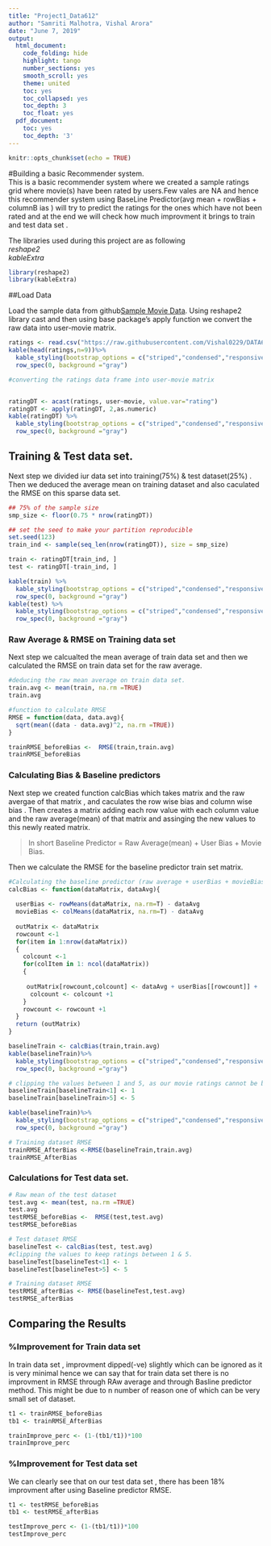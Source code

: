 ---
title: "Project1_Data612"
author: "Samriti Malhotra, Vishal Arora"
date: "June 7, 2019"
output:
  html_document:
    code_folding: hide
    highlight: tango
    number_sections: yes
    smooth_scroll: yes
    theme: united
    toc: yes
    toc_collapsed: yes
    toc_depth: 3
    toc_float: yes
  pdf_document:
    toc: yes
    toc_depth: '3'
---

```{r setup, include=FALSE}
knitr::opts_chunk$set(echo = TRUE)
```
#Building a basic Recommender system.                        
This is a basic recommender system where we created a sample ratings grid where movie(s) have been rated by users.Few vales are NA and hence this recommender system using BaseLine Predictor(avg mean + rowBias + columnB ias ) will try to predict the ratings for the ones which have not been rated and at the end we will check how much improvment it brings to train and test data set .                   

The libraries used during this project are as following                      
*reshape2*              
*kableExtra*            

```{r message=FALSE, warning=FALSE, eval=TRUE, echo=FALSE}
library(reshape2)
library(kableExtra)
```

##Load Data                            

Load the sample data from github[Sample Movie Data](https://raw.githubusercontent.com/Vishal0229/DATA612_RecommenderSystem/master/Project1/ratings.csv). Using reshape2 library cast and then using base package's apply function we convert the raw data into user-movie matrix.                     


```{r}
ratings <- read.csv("https://raw.githubusercontent.com/Vishal0229/DATA612_RecommenderSystem/master/Project1/ratings.csv")
kable(head(ratings,n=9))%>%
  kable_styling(bootstrap_options = c("striped","condensed","responsive"),full_width   = F,position = "left",font_size = 12)%>%
  row_spec(0, background ="gray")

#converting the ratings data frame into user-movie matrix 


ratingDT <- acast(ratings, user~movie, value.var="rating")
ratingDT <- apply(ratingDT, 2,as.numeric) 
kable(ratingDT) %>%
  kable_styling(bootstrap_options = c("striped","condensed","responsive"),full_width   = F,position = "left",font_size = 12) %>%
  row_spec(0, background ="gray")

```

## Training & Test data set.                            
Next step we divided iur data set into training(75%) & test dataset(25%) . Then we deduced the average mean on training dataset and also caculated the RMSE on this sparse data set.                        

```{r}

## 75% of the sample size
smp_size <- floor(0.75 * nrow(ratingDT))

## set the seed to make your partition reproducible
set.seed(123)
train_ind <- sample(seq_len(nrow(ratingDT)), size = smp_size)

train <- ratingDT[train_ind, ]
test <- ratingDT[-train_ind, ]

kable(train) %>%
  kable_styling(bootstrap_options = c("striped","condensed","responsive"),full_width   = F,position = "left",font_size = 12) %>%
  row_spec(0, background ="gray")
kable(test) %>%
  kable_styling(bootstrap_options = c("striped","condensed","responsive"),full_width   = F,position = "left",font_size = 12) %>%
  row_spec(0, background ="gray")

```

### Raw Average & RMSE on Training data set                                
Next step we calcualted the mean average of train data set and then we calculated the RMSE on train  data set for the raw average.                                

```{r}
#deducing the raw mean average on train data set.
train.avg <- mean(train, na.rm =TRUE)
train.avg

#function to calculate RMSE
RMSE = function(data, data.avg){ 
  sqrt(mean((data - data.avg)^2, na.rm =TRUE)) 
}

trainRMSE_beforeBias <-  RMSE(train,train.avg)
trainRMSE_beforeBias


```

### Calculating Bias & Baseline predictors                        
Next step we created function calcBias which takes matrix and the raw avergae of that matrix , and caculates the row wise bias and column wise bias . Then creates a  matrix adding  each row value with each column value and the raw average(mean) of that matrix and assinging the new values to this newly  reated matrix.                           

> In short Baseline Predictor = Raw Average(mean) + User Bias + Movie Bias.                 

Then we calculate the RMSE for the baseline predictor train set matrix.                  
```{r}
#Calculating the baseline predictor (raw average + userBias + movieBias)
calcBias <- function(dataMatrix, dataAvg){
  
  userBias <- rowMeans(dataMatrix, na.rm=T) - dataAvg
  movieBias <- colMeans(dataMatrix, na.rm=T) - dataAvg
  
  outMatrix <- dataMatrix
  rowcount <-1
  for(item in 1:nrow(dataMatrix))
  {
    colcount <-1
    for(colItem in 1: ncol(dataMatrix))
    {
      
     outMatrix[rowcount,colcount] <- dataAvg + userBias[[rowcount]] +  movieBias[[colcount]]
      colcount <- colcount +1  
    }
    rowcount <- rowcount +1
  }
  return (outMatrix)
}

baselineTrain <- calcBias(train,train.avg)
kable(baselineTrain)%>%
  kable_styling(bootstrap_options = c("striped","condensed","responsive"),full_width   = F,position = "left",font_size = 12)%>%
  row_spec(0, background ="gray")

# clipping the values between 1 and 5, as our movie ratings cannot be below 1 and above 5.
baselineTrain[baselineTrain<1] <- 1 
baselineTrain[baselineTrain>5] <- 5 

kable(baselineTrain)%>%
  kable_styling(bootstrap_options = c("striped","condensed","responsive"),full_width   = F,position = "left",font_size = 12)%>%
  row_spec(0, background ="gray")

# Training dataset RMSE
trainRMSE_AfterBias <-RMSE(baselineTrain,train.avg)
trainRMSE_AfterBias
```

### Calculations  for Test data set.                              

```{r}

# Raw mean of the test dataset
test.avg <- mean(test, na.rm =TRUE)
test.avg
testRMSE_beforeBias <-  RMSE(test,test.avg)
testRMSE_beforeBias

# Test dataset RMSE
baselineTest <- calcBias(test, test.avg)
#clipping the values to keep ratings between 1 & 5.
baselineTest[baselineTest<1] <- 1
baselineTest[baselineTest>5] <- 5 

# Training dataset RMSE
testRMSE_afterBias <- RMSE(baselineTest,test.avg)
testRMSE_afterBias
```

## Comparing the Results                        
### %Improvement for Train data set                           
In train data set , improvment dipped(-ve) slightly which can be ignored as it is very minimal hence we can say that for train data set there is no improvment in RMSE through RAw average and through Basline predictor method. This might be due to n number of reason one of which can be very small set of dataset.                       
```{r}
t1 <- trainRMSE_beforeBias
tb1 <- trainRMSE_AfterBias

trainImprove_perc <- (1-(tb1/t1))*100
trainImprove_perc
```

### %Improvement for Test data set                          
We can clearly see that on our test data set , there has been 18% improvment after using Baseline predictor RMSE.                       

```{r}
t1 <- testRMSE_beforeBias
tb1 <- testRMSE_afterBias

testImprove_perc <- (1-(tb1/t1))*100
testImprove_perc
```

